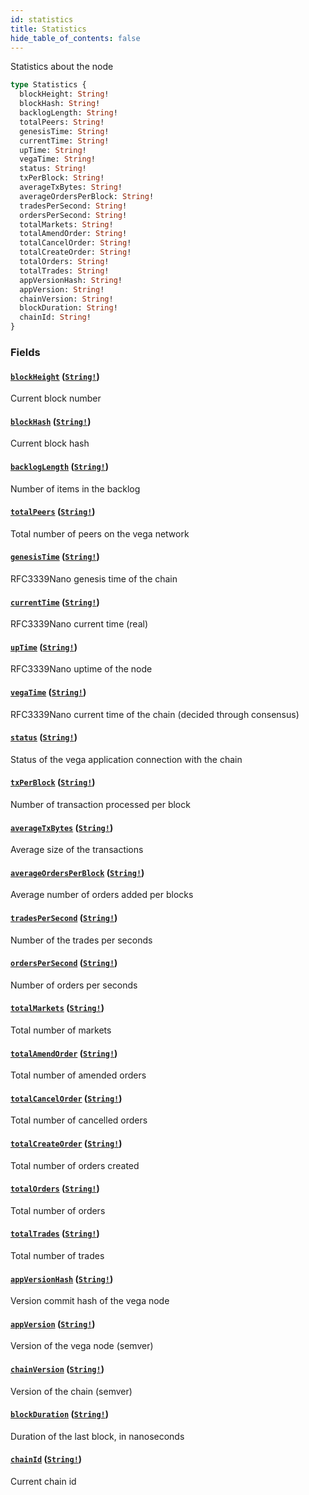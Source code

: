 ```yaml
---
id: statistics
title: Statistics
hide_table_of_contents: false
---
```



Statistics about the node

```graphql
type Statistics {
  blockHeight: String!
  blockHash: String!
  backlogLength: String!
  totalPeers: String!
  genesisTime: String!
  currentTime: String!
  upTime: String!
  vegaTime: String!
  status: String!
  txPerBlock: String!
  averageTxBytes: String!
  averageOrdersPerBlock: String!
  tradesPerSecond: String!
  ordersPerSecond: String!
  totalMarkets: String!
  totalAmendOrder: String!
  totalCancelOrder: String!
  totalCreateOrder: String!
  totalOrders: String!
  totalTrades: String!
  appVersionHash: String!
  appVersion: String!
  chainVersion: String!
  blockDuration: String!
  chainId: String!
}
```


### Fields

#### [`blockHeight`](#) ([`String!`](/mainnet/api/graphql/scalars/string))

Current block number


#### [`blockHash`](#) ([`String!`](/mainnet/api/graphql/scalars/string))

Current block hash


#### [`backlogLength`](#) ([`String!`](/mainnet/api/graphql/scalars/string))

Number of items in the backlog


#### [`totalPeers`](#) ([`String!`](/mainnet/api/graphql/scalars/string))

Total number of peers on the vega network


#### [`genesisTime`](#) ([`String!`](/mainnet/api/graphql/scalars/string))

RFC3339Nano genesis time of the chain


#### [`currentTime`](#) ([`String!`](/mainnet/api/graphql/scalars/string))

RFC3339Nano current time (real)


#### [`upTime`](#) ([`String!`](/mainnet/api/graphql/scalars/string))

RFC3339Nano uptime of the node


#### [`vegaTime`](#) ([`String!`](/mainnet/api/graphql/scalars/string))

RFC3339Nano current time of the chain (decided through consensus)


#### [`status`](#) ([`String!`](/mainnet/api/graphql/scalars/string))

Status of the vega application connection with the chain


#### [`txPerBlock`](#) ([`String!`](/mainnet/api/graphql/scalars/string))

Number of transaction processed per block


#### [`averageTxBytes`](#) ([`String!`](/mainnet/api/graphql/scalars/string))

Average size of the transactions


#### [`averageOrdersPerBlock`](#) ([`String!`](/mainnet/api/graphql/scalars/string))

Average number of orders added per blocks


#### [`tradesPerSecond`](#) ([`String!`](/mainnet/api/graphql/scalars/string))

Number of the trades per seconds


#### [`ordersPerSecond`](#) ([`String!`](/mainnet/api/graphql/scalars/string))

Number of orders per seconds


#### [`totalMarkets`](#) ([`String!`](/mainnet/api/graphql/scalars/string))

Total number of markets


#### [`totalAmendOrder`](#) ([`String!`](/mainnet/api/graphql/scalars/string))

Total number of amended orders


#### [`totalCancelOrder`](#) ([`String!`](/mainnet/api/graphql/scalars/string))

Total number of cancelled orders


#### [`totalCreateOrder`](#) ([`String!`](/mainnet/api/graphql/scalars/string))

Total number of orders created


#### [`totalOrders`](#) ([`String!`](/mainnet/api/graphql/scalars/string))

Total number of orders


#### [`totalTrades`](#) ([`String!`](/mainnet/api/graphql/scalars/string))

Total number of trades


#### [`appVersionHash`](#) ([`String!`](/mainnet/api/graphql/scalars/string))

Version commit hash of the vega node


#### [`appVersion`](#) ([`String!`](/mainnet/api/graphql/scalars/string))

Version of the vega node (semver)


#### [`chainVersion`](#) ([`String!`](/mainnet/api/graphql/scalars/string))

Version of the chain (semver)


#### [`blockDuration`](#) ([`String!`](/mainnet/api/graphql/scalars/string))

Duration of the last block, in nanoseconds


#### [`chainId`](#) ([`String!`](/mainnet/api/graphql/scalars/string))

Current chain id




